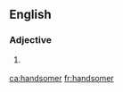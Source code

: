 ==English==

===Adjective===
{{head|en}}

# {{context|obsolete|lang=en}} {{en-comparative of|handsome}}

[[ca:handsomer]]
[[fr:handsomer]]